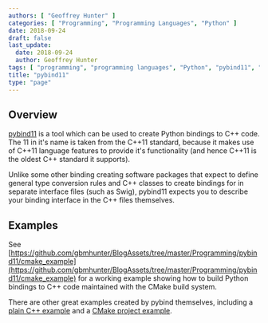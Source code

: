 ```yaml
---
authors: [ "Geoffrey Hunter" ]
categories: [ "Programming", "Programming Languages", "Python" ]
date: 2018-09-24
draft: false
last_update:
  date: 2018-09-24
  author: Geoffrey Hunter
tags: [ "programming", "programming languages", "Python", "pybind11", "C++", "C", "binding", "example" ]
title: "pybind11"
type: "page"
---
```



## Overview

[pybind11](https://github.com/pybind/pybind11) is a tool which can be used to create Python bindings to C++ code. The 11 in it's name is taken from the C++11 standard, because it makes use of C++11 language features to provide it's functionality (and hence C++11 is the oldest C++ standard it supports).

Unlike some other binding creating software packages that expect to define general type conversion rules and C++ classes to create bindings for in separate interface files (such as Swig), pybind11 expects you to describe your binding interface in the C++ files themselves.

## Examples

See [https://github.com/gbmhunter/BlogAssets/tree/master/Programming/pybind11/cmake_example](https://github.com/gbmhunter/BlogAssets/tree/master/Programming/pybind11/cmake_example) for a working example showing how to build Python bindings to C++ code maintained with the CMake build system.

There are other great examples created by pybind themselves, including a [plain C++ example](https://github.com/pybind/python_example) and a [CMake project example](https://github.com/pybind/cmake_example).
